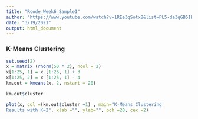 ```yaml
---
title: "Rcode_Week6_Sample1"
author: "https://www.youtube.com/watch?v=1REe3qSotx8&list=PL5-da3qGB5IB-Xdpj_uXJpLGiRfv9UVXI"
date: "3/19/2021"
output: html_document
---
```


### K-Means Clustering
```r
set.seed(2)
x = matrix (rnorm(50 * 2), ncol = 2)
x[1:25, 1] = x [1:25, 1] + 3
x[1:25, 2] = x [1:25, 1] - 4
km.out = kmeans(x, 2, nstart = 20)
```

```r
km.out$cluster
```

```r
plot(x, col =(km.out$cluster +1) , main="K-Means Clustering
Results with K=2", xlab ="", ylab="", pch =20, cex =2)
```

